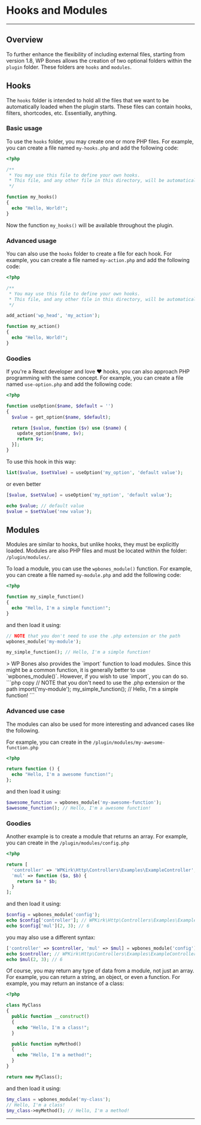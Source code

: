 
# Hooks and Modules
---
<DocsBoilerplateDemo slug="hooks" />

## Overview

To further enhance the flexibility of including external files, starting from  <Badge size="lg" component="span">version 1.8</Badge>, WP Bones allows the creation of two optional folders within the `plugin` folder. These folders are `hooks` and `modules`.

<FileTree>
  <FileTree.Folder name="my_plugin" defaultOpen>
    <FileTree.Folder name="plugin" defaultOpen>
      <FileTree.Folder name="hooks" />
      <FileTree.Folder name="modules" />
    </FileTree.Folder>
  </FileTree.Folder>
</FileTree>

## Hooks

The `hooks` folder is intended to hold all the files that we want to be automatically loaded when the plugin starts. These files can contain hooks, filters, shortcodes, etc. Essentially, anything.

### Basic usage

To use the `hooks` folder, you may create one or more PHP files. For example, you can create a file named `my-hooks.php` and add the following code:

```php copy filename="/plugin/hooks/my-hooks.php"
<?php

/**
 * You may use this file to define your own hooks.
 * This file, and any other file in this directory, will be automatically included in the plugin.
 */

function my_hooks()
{
  echo "Hello, World!";
}
```

Now the function `my_hooks()` will be available throughout the plugin.

### Advanced usage

You can also use the `hooks` folder to create a file for each hook. For example, you can create a file named `my-action.php` and add the following code:

```php copy filename="/plugin/hooks/my-action.php"
<?php

/**
 * You may use this file to define your own hooks.
 * This file, and any other file in this directory, will be automatically included in the plugin.
 */

add_action('wp_head', 'my_action');

function my_action()
{
  echo "Hello, World!";
}
```

### Goodies

If you're a React developer and love ❤️ hooks, you can also approach PHP programming with the same concept. For example, you can create a file named `use-option.php` and add the following code:

```php copy filename="/plugin/hooks/use-option.php"
<?php

function useOption($name, $default = '')
{
  $value = get_option($name, $default);

  return [$value, function ($v) use ($name) {
    update_option($name, $v);
    return $v;
  }];
}
```
To use this hook in this way:

```php copy
list($value, $setValue) = useOption('my_option', 'default value');
```
or even better

```php copy
[$value, $setValue] = useOption('my_option', 'default value');

echo $value; // default value
$value = $setValue('new value');
```
## Modules

Modules are similar to hooks, but unlike hooks, they must be explicitly loaded. Modules are also PHP files and must be located within the folder: `/plugin/modules/`.

To load a module, you can use the `wpbones_module()` function. For example, you can create a file named `my-module.php` and add the following code:

```php copy filename="/plugin/modules/my-module.php"
<?php

function my_simple_function()
{
  echo "Hello, I'm a simple function!";
}
```

and then load it using:

```php copy
// NOTE that you don't need to use the .php extension or the path
wpbones_module('my-module');

my_simple_function(); // Hello, I'm a simple function!
```

<Callout type="info" emoji="💡">
> WP Bones also provides the `import` function to load modules. Since this might be a common function, it is generally better to use `wpbones_module()`. However, if you wish to use `import`, you can do so.
```php copy
// NOTE that you don't need to use the .php extension or the path
import('my-module');
my_simple_function(); // Hello, I'm a simple function!
```
</Callout>

### Advanced use case

The modules can also be used for more interesting and advanced cases like the following.

For example, you can create in the `/plugin/modules/my-awesome-function.php`

```php copy filename="/plugin/modules/my-awesome-function.php"
<?php

return function () {
  echo "Hello, I'm a awesome function!";
};
```
and then load it using:

```php copy
$awesome_function = wpbones_module('my-awesome-function');
$awesome_function(); // Hello, I'm a awesome function!
```

### Goodies

Another example is to create a module that returns an array. For example, you can create in the `/plugin/modules/config.php`

```php copy filename="/plugin/modules/config.php"
<?php

return [
  'controller' => 'WPKirk\Http\Controllers\Examples\ExampleController',
  'mul' => function ($a, $b) {
    return $a * $b;
  }
];
```
and then load it using:

```php copy
$config = wpbones_module('config');
echo $config['controller']; // WPKirk\Http\Controllers\Examples\ExampleController
echo $config['mul'](2, 3); // 6
```
you may also use a different syntax:

```php copy
['controller' => $controller, 'mul' => $mul] = wpbones_module('config');
echo $controller; // WPKirk\Http\Controllers\Examples\ExampleController
echo $mul(2, 3); // 6
```

Of course, you may return any type of data from a module, not just an array. For example, you can return a string, an object, or even a function. For example, you may return an instance of a class:

```php copy filename="/plugin/modules/my-class.php"
<?php

class MyClass
{
  public function __construct()
  {
    echo "Hello, I'm a class!";
  }

  public function myMethod()
  {
    echo "Hello, I'm a method!";
  }
}

return new MyClass();
```

and then load it using:

```php copy
$my_class = wpbones_module('my-class');
// Hello, I'm a class!
$my_class->myMethod(); // Hello, I'm a method!
```
---
<DocsBoilerplateDemo slug="hooks" />